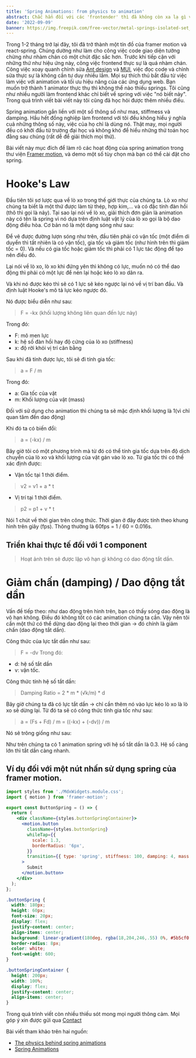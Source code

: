 ```yaml
---
title: 'Spring Animations: from physics to animation'
abstract: Chắc hẳn đối với các 'frontender' thì đã không còn xa lạ gì với spring animation. Nhưng không phải ai cũng hiểu chi tiết về các animation này cũng như những thứ toán học, vật lý đằng sau chúng.
date: '2022-09-09'
banner: https://img.freepik.com/free-vector/metal-springs-isolated-set_107791-6034.jpg?w=2000
---
```



Trong 1-2 tháng trở lại đây, tôi đã trở thành một tín đồ của framer motion và react-spring. Chúng dường như làm cho công việc code giao diện tưởng chừng như nhàm chán có một chút
đặc sắc hơn.
Trước khi tiếp cận với những thứ như hiệu ứng này, công việc frontend thực sự là quá nhàm chán. Công việc xoay quanh chỉnh sửa [Ant design](https://ant.design/docs/react/introduce)
và [MUI](https://mui.com/), việc đọc code và chỉnh sửa thực sự là không cần tư duy nhiều lắm. Mọi sự thích thú bắt đầu từ việc làm việc với animation và tối ưu hiệu năng
của các ứng dụng web.
Bạn muốn trở thành 1 animator thực thụ thì không thể nào thiếu springs. Tôi cũng như nhiều người làm frontend khác chỉ biết về spring với việc "nó biết nảy". Trong quá trình
viết bài viết này tôi cũng đã học hỏi được thêm nhiều điều.

Spring animation gắn liền với một số thông số như mas, stiffmess và damping. Hầu hết đồng nghiệp làm frontend với tôi đều không hiểu ý nghĩa cuả những thông số này, việc của họ chỉ là dùng nó.
Thật may, mọi người đều có khởi đầu từ trường đại học và không khó để hiểu những thứ toán học đằng sau chúng (rất dễ để giải thích mọi thứ).

Bài viết này mục đích để làm rõ các hoạt động của spring animation trong thư viện [Framer motion](https://www.framer.com/motion/), và demo một số tùy chọn mà bạn có thể cài đặt cho spring.

# Hooke's Law

Đầu tiên tôi sơ lược qua về lò xo trong thế giới thực của chúng ta. Lò xo như chúng ta biết là một thứ được làm từ thép, hợp kim,... và có đặc tính đàn hồi (thô thì gọi là nảy).
Tại sao lại nói về lò xo, giải thích đơn giản là animation này có tên là spring vì nó dựa trên định luật vật lý của lò xo gọi là bộ dao động điều hòa. Cơ bản nó là một dạng sóng như sau:
<WavyCurve />

Để vẽ được đường lượn sóng như trên, đầu tiên phải có vận tốc (một điểm di duyển thì tất nhiên là có vận tốc), gia tốc và giảm tốc (như hình trên thì giảm tốc = 0).
Và nếu có gia tốc hoặc giảm tốc thì phải có 1 lực tác động để tạo nên điều đó.

Lại nói về lò xo, lò xo khi đứng yên thì không có lực, muốn nó có thể dao động thì phải có một lực để nén lại hoặc kéo lò xo dãn ra.

Và khi nó được kéo thì sẽ có 1 lực sẽ kéo ngược lại nó về vị trí ban đầu. Và định luật Hooke's mô tả lực kéo ngược đó.

Nó được biểu diễn như sau:

> F = -kx (khối lượng không liên quan đến lực này)

Trong đó:
- F: mô men lực
- k: hệ số đàn hồi hay độ cứng của lò xo (stiffness)
- x: độ rời khỏi vị trí cân bằng

Sau khi đã tính được lực, tôi sẽ đi tính gia tốc:

> a = F / m

Trong đó:
- a: Gia tốc của vật
- m: Khối lượng của vật (mass)

Đối với sử dụng cho animation thì chúng ta sẽ mặc định khối lượng là 1(vì chỉ quan tâm đến dao động)

Khi đó ta có biến đổi:
> a = (-kx) / m

Bây giờ tôi có một phương trình mà từ đó có thể tính gia tốc dựa trên độ dịch chuyển của lò xo và khối lượng của vật gán vào lò xo.
Từ gia tốc thì có thể xác định được:
- Vận tốc tại 1 thời điểm.
> v2 = v1 + a * t
- Vị trí tại 1 thời điểm.
> p2 = p1 + v * t

Nói 1 chút về thời gian trên công thức. Thời gian ở đây được tính theo khung hình trên giây (fps). Thông thường là 60fps = 1 / 60 = 0.016s.

## Triển khai thực tế đối với 1 component

<SpringAnimationDamping withDamping={false}/>

> Hoạt ảnh trên sẽ được lặp vô hạn gì không có dao động tắt dần.

# Giảm chấn (damping) / Dao động tắt dần

Vấn đề tiếp theo: như dao động trên hình trên, bạn có thấy sóng dao động là vô hạn không. Điều đó không tốt có các animation chúng ta cần.
Vậy nên tôi cần một thứ có thể dừng dao động lại theo thời gian -> đó chính là giảm chấn (dao động tắt dần).

Công thức của lực tắt dần như sau:
> F = -dv
Trong đó:
- d: hệ số tắt dần
- v: vận tốc.

Công thức tính hệ số tắt dần:
> Damping Ratio = 2 * m * (√k/m) * d

Bây giờ chúng ta đã có lực tắt dần -> chỉ cần thêm nó vào lực kéo lò xo là lò xo sẽ dừng lại.
Từ đó ta sẽ có công thức tính gia tốc như sau:
> a = (Fs + Fd) / m = ((-kx) + (-dv)) / m

Nó sẽ trông giống như sau:
<SpringAnimationDamping withDamping={true} />

Như trên chúng ta có 1 animation spring với hệ số tắt dần là 0.3. Hệ số càng lớn thì tắt dần càng nhanh.

## Ví dụ đối với một nút nhấn sử dụng spring của framer motion.

<ButtonSpring />

```jsx
import styles from './MdxWidgets.module.css';
import { motion } from 'framer-motion';

export const ButtonSpring = () => {
  return (
    <div className={styles.buttonSpringContainer}>
      <motion.button
        className={styles.buttonSpring}
        whileTap={{
          scale: 1.3,
          borderRadius: '6px',
        }}
        transition={{ type: 'spring', stiffness: 100, damping: 4, mass: 1 }}
      >
        Submit
      </motion.button>
    </div>
  );
};
```

```css
.buttonSpring {
  width: 180px;
  height: 60px;
  font-size: 20px;
  display: flex;
  justify-content: center;
  align-items: center;
  background: linear-gradient(180deg, rgba(18,204,246,.55) 0%, #5b5cf0 100%);
  border-radius: 8px;
  color: white;
  font-weight: 600;
}

.buttonSpringContainer {
  height: 200px;
  width: 100%;
  display: flex;
  justify-content: center;
  align-items: center;
}
```

Trong quá trình viết còn nhiều thiếu sót mong mọi người thông cảm. Mọi góp ý xin được gửi qua [Contact](/contact)

Bài viết tham khảo trên hai nguồn:
- [The physics behind spring animations](https://blog.maximeheckel.com/posts/the-physics-behind-spring-animations/)
- [Spring Animations](https://www.edwardsanchez.me/post/spring-animations)